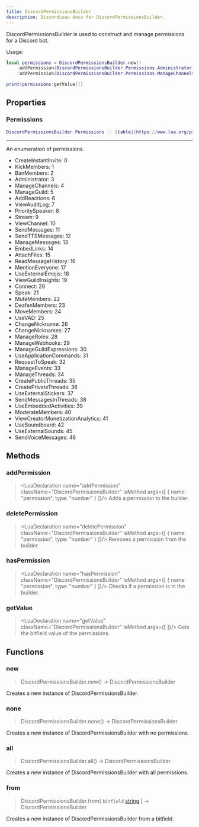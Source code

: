 ```yaml
---
title: DiscordPermissionsBuilder
description: DiscordLuau docs for DiscordPermissionsBuilder.
---
```

[//]: # (This file was automatically compiled through the Generator luau code under this repository)
[//]: # (if you want to edit the documentation of discord-luau, please write changes)
[//]: # (to the discord-luau repository itself, we extract the comments from discord-luau and translate)
[//]: # (them into markdown files that Nextra can interpret!)

[//]: # (----- DOCUMENT IMPORTS ----- )


[//]: # (----- DOCUMENT DESCRIPTION ----- )

DiscordPermissionsBuilder is used to construct and manage permissions for a Discord bot.

Usage:
```lua
local permissions = DiscordPermissionsBuilder.new()
	:addPermission(DiscordPermissionsBuilder.Permissions.Administrator)
	:addPermission(DiscordPermissionsBuilder.Permissions.ManageChannels)

print(permissions:getValue())
```

[//]: # (----- DOCUMENT PROPERTIES ----- )

## Properties

### Permissions

 ```lua
 DiscordPermissionsBuilder.Permissions :: [table](https://www.lua.org/pil/2.5.html)
```

---
An enumeration of permissions.

- CreateInstantInvite: 0
- KickMembers: 1
- BanMembers: 2
- Administrator: 3
- ManageChannels: 4
- ManageGuild: 5
- AddReactions: 6
- ViewAuditLog: 7
- PrioritySpeaker: 8
- Stream: 9
- ViewChannel: 10
- SendMessages: 11
- SendTTSMessages: 12
- ManageMessages: 13
- EmbedLinks: 14
- AttachFiles: 15
- ReadMessageHistory: 16
- MentionEveryone: 17
- UseExternalEmojis: 18
- ViewGuildInsights: 19
- Connect: 20
- Speak: 21
- MuteMembers: 22
- DeafenMembers: 23
- MoveMembers: 24
- UseVAD: 25
- ChangeNickname: 26
- ChangeNicknames: 27
- ManageRoles: 28
- ManageWebhooks: 29
- ManageGuildExpressions: 30
- UseApplicationCommands: 31
- RequestToSpeak: 32
- ManageEvents: 33
- ManageThreads: 34
- CreatePublicThreads: 35
- CreatePrivateThreads: 36
- UseExternalStickers: 37
- SendMessagesInThreads: 38
- UseEmbeddedActivities: 39
- ModerateMembers: 40
- ViewCreatorMonetizationAnalytics: 41
- UseSoundboard: 42
- UseExternalSounds: 45
- SendVoiceMessages: 46

[//]: # (----- DOCUMENT METHODS ----- )

## Methods

### addPermission

> <LuaDeclaration name="addPermission" className="DiscordPermissionsBuilder" isMethod args={[ { name: "permission", type: "number" } ]}/>
Adds a permission to the builder.
### deletePermission

> <LuaDeclaration name="deletePermission" className="DiscordPermissionsBuilder" isMethod args={[ { name: "permission", type: "number" } ]}/>
Removes a permission from the builder.
### hasPermission

> <LuaDeclaration name="hasPermission" className="DiscordPermissionsBuilder" isMethod args={[ { name: "permission", type: "number" } ]}/>
Checks if a permission is in the builder.
### getValue

> <LuaDeclaration name="getValue" className="DiscordPermissionsBuilder" isMethod args={[  ]}/>
Gets the bitfield value of the permissions.

[//]: # (----- DOCUMENT FUNCTIONS ----- )

## Functions

### new

> DiscordPermissionsBuilder.new() ->  DiscordPermissionsBuilder 

Creates a new instance of DiscordPermissionsBuilder.
### none

> DiscordPermissionsBuilder.none() ->  DiscordPermissionsBuilder 

Creates a new instance of DiscordPermissionsBuilder with no permissions.
### all

> DiscordPermissionsBuilder.all() ->  DiscordPermissionsBuilder 

Creates a new instance of DiscordPermissionsBuilder with all permissions.
### from

> DiscordPermissionsBuilder.from( `bitfield` [string](https://www.lua.org/pil/2.4.html) ) ->  DiscordPermissionsBuilder 

Creates a new instance of DiscordPermissionsBuilder from a bitfield.


